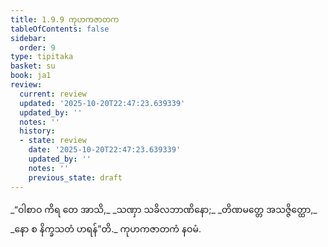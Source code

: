 ```yaml
---
title: 1.9.9 ကုဟကဇာတက
tableOfContents: false
sidebar:
  order: 9
type: tipitaka
basket: su
book: ja1
review:
  current: review
  updated: '2025-10-20T22:47:23.639339'
  updated_by: ''
  notes: ''
  history:
  - state: review
    date: '2025-10-20T22:47:23.639339'
    updated_by: ''
    notes: ''
    previous_state: draft
---
```



<DynamicBreadcrumb />


<ReviewStatus review={frontmatter.review} showDetails={true} />

<HypothesisAnnotation frontmatter={frontmatter} />

<Division number="89" book="ja1" e="ch" v="22" p="21">

<Paragraph number="196" type="verses" book="ja1">
_“ဝါစာဝ ကိရ တေ အာသိ,_  
_သဏှာ သခိလဘာဏိနော;_  
_တိဏမတ္တေ အသဇ္ဇိတ္ထော,_  
_နော စ နိက္ခသတံ ဟရန်”တိ._  


</Paragraph>
</Division>

<Paragraph number="197" type="center" book="ja1">
ကုဟကဇာတကံ နဝမံ.
</Paragraph>